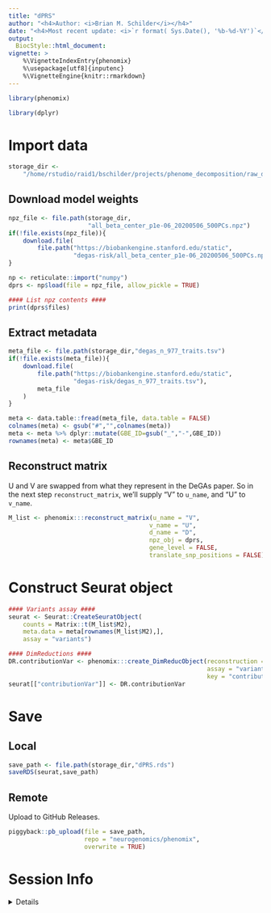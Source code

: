 ```yaml
---
title: "dPRS"
author: "<h4>Author: <i>Brian M. Schilder</i></h4>" 
date: "<h4>Most recent update: <i>`r format( Sys.Date(), '%b-%d-%Y')`</i></h4>"
output:
  BiocStyle::html_document:
vignette: >
    %\VignetteIndexEntry{phenomix} 
    %\usepackage[utf8]{inputenc}
    %\VignetteEngine{knitr::rmarkdown}
---
```


```r
library(phenomix)

library(dplyr) 
```


# Import data

```r
storage_dir <-  
    "/home/rstudio/raid1/bschilder/projects/phenome_decomposition/raw_data/dPRS"
```

## Download model weights 

```r
npz_file <- file.path(storage_dir,
                      "all_beta_center_p1e-06_20200506_500PCs.npz")
if(!file.exists(npz_file)){
    download.file(
        file.path("https://biobankengine.stanford.edu/static",
                  "degas-risk/all_beta_center_p1e-06_20200506_500PCs.npz"))
}

np <- reticulate::import("numpy")
dprs <- np$load(file = npz_file, allow_pickle = TRUE)

#### List npz contents ####
print(dprs$files) 
```

## Extract metadata

```r
meta_file <- file.path(storage_dir,"degas_n_977_traits.tsv")
if(!file.exists(meta_file)){
    download.file(
        file.path("https://biobankengine.stanford.edu/static",
                  "degas-risk/degas_n_977_traits.tsv"),
        meta_file
    )
}

meta <- data.table::fread(meta_file, data.table = FALSE)
colnames(meta) <- gsub("#","",colnames(meta))
meta <- meta %>% dplyr::mutate(GBE_ID=gsub("_","-",GBE_ID))  
rownames(meta) <- meta$GBE_ID
```

## Reconstruct matrix

U and V are swapped from what they represent in the DeGAs paper.
So in the next step `reconstruct_matrix`, we'll supply "V" to `u_name`, and 
"U" to `v_name`.

```r
M_list <- phenomix:::reconstruct_matrix(u_name = "V",
                                       v_name = "U",
                                       d_name = "D", 
                                       npz_obj = dprs,
                                       gene_level = FALSE,  
                                       translate_snp_positions = FALSE)
```

# Construct Seurat object

```r
#### Variants assay ####
seurat <- Seurat::CreateSeuratObject(
    counts = Matrix::t(M_list$M2),  
    meta.data = meta[rownames(M_list$M2),],  
    assay = "variants")  

#### DimReductions ####
DR.contributionVar <- phenomix:::create_DimReducObject(reconstruction = M_list, 
                                                       assay = "variants", 
                                                       key = "contributionVar")
seurat[["contributionVar"]] <- DR.contributionVar 
```

# Save 

## Local

```r
save_path <- file.path(storage_dir,"dPRS.rds")
saveRDS(seurat,save_path)
```

## Remote

Upload to GitHub Releases.

```r
piggyback::pb_upload(file = save_path,
                     repo = "neurogenomics/phenomix",
                     overwrite = TRUE)
```

# Session Info 

<details> 

```r
utils::sessionInfo()
```

</details>  

